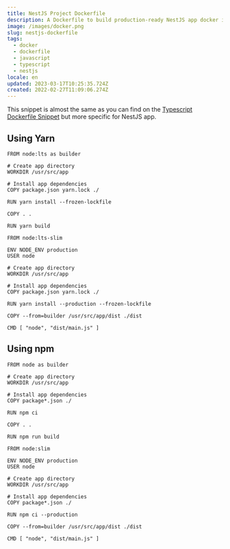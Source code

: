 ```yaml
---
title: NestJS Project Dockerfile
description: A Dockerfile to build production-ready NestJS app docker image.
image: /images/docker.png
slug: nestjs-dockerfile
tags:
  - docker
  - dockerfile
  - javascript
  - typescript
  - nestjs
locale: en
updated: 2023-03-17T10:25:35.724Z
created: 2022-02-27T11:09:06.274Z
---
```


This snippet is almost the same as you can find on the [Typescript Dockerfile Snippet](./typescript-dockerfile) but more specific for NestJS app.

## Using Yarn

```dockerfile:Dockerfile
FROM node:lts as builder

# Create app directory
WORKDIR /usr/src/app

# Install app dependencies
COPY package.json yarn.lock ./

RUN yarn install --frozen-lockfile

COPY . .

RUN yarn build

FROM node:lts-slim

ENV NODE_ENV production
USER node

# Create app directory
WORKDIR /usr/src/app

# Install app dependencies
COPY package.json yarn.lock ./

RUN yarn install --production --frozen-lockfile

COPY --from=builder /usr/src/app/dist ./dist

CMD [ "node", "dist/main.js" ]
```

## Using npm

```dockerfile:Dockerfile
FROM node as builder

# Create app directory
WORKDIR /usr/src/app

# Install app dependencies
COPY package*.json ./

RUN npm ci

COPY . .

RUN npm run build

FROM node:slim

ENV NODE_ENV production
USER node

# Create app directory
WORKDIR /usr/src/app

# Install app dependencies
COPY package*.json ./

RUN npm ci --production

COPY --from=builder /usr/src/app/dist ./dist

CMD [ "node", "dist/main.js" ]
```
